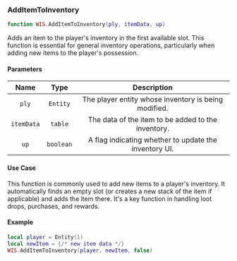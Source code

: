 ### AddItemToInventory

```lua
function WIS.AddItemToInventory(ply, itemData, up)
```

Adds an item to the player's inventory in the first available slot. This function is essential for general inventory operations, particularly when adding new items to the player's possession.

#### Parameters
| Name            | Type          | Description                                                |
| :------------:  | :---------:   | :----------:                                                |
|`ply` |	`Entity` |	The player entity whose inventory is being modified. |
|`itemData` |	`table` |	The data of the item to be added to the inventory. |
|`up` |	`boolean` |	A flag indicating whether to update the inventory UI. |

#### Use Case
This function is commonly used to add new items to a player's inventory. It automatically finds an empty slot (or creates a new stack of the item if applicable) and adds the item there. It's a key function in handling loot drops, purchases, and rewards.

#### Example
```lua
local player = Entity(1)
local newItem = {/* new item data */}
WIS.AddItemToInventory(player, newItem, false)